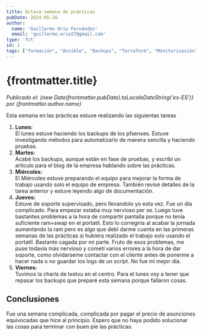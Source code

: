 ```yaml
---
title: Octava semana de prácticas
pubDate: 2024-05-26
author: 
  name: 'Guillermo Orio Fernández'
  email: 'guillermo.orio27@gmail.com'
type: 'fct'
id: 1
tags: ["formación", "Ansible", "Backups", "Terraform", "Monitorización", "Nagios", "Proxmox", "Backups", "Soporte"]
---
```

# {frontmatter.title}
*Publicado el: {new Date(frontmatter.pubDate).toLocaleDateString('es-ES')} por {frontmatter.author.name}*

Esta semana en las prácticas estuve realizando las siguientas tareas
 1. **Lunes:**  
 El lunes estuve haciendo los backups de los pfsenses. Estuve investigando métodos para automatizarlo de manera sencilla y haciendo pruebas.
 2. **Martes:**  
 Acabé los backups, aunque están en fase de pruebas, y escribí un artículo para el blog de la empresa hablando sobre las prácticas.
 3. **Miércoles:**  
 El Miércoles estuve preparando el equipo para mejorar la forma de trabajo usando solo el equipo de empresa. También revisé detalles de la tarea anterior y estuve leyendo algo de documentación.
 4. **Jueves:**  
 Estuve de soporte supervisado, pero llevandolo yo esta vez. Fue un día complicado. Para empezar estaba muy nervioso per se. Luego tuve bastantes problemas a la hora de compartir pantalla porque no tenía suficiente ram+swap en el portatil.
 Esto lo corregiría al acabar la jornada aumentando la ram pero es algo que debí darme cuenta en las primeras semanas de las prácticas si hubiera realizado el trabajo solo usando el portatil. Bastante cagada por mi parte. Fruto de esos problemas,
 me puse todavía más nervioso y cometí varios errores a la hora de dar soporte, como olvidarseme contactar con el cliente antes de ponerme a hacer nada o no guardar los logs de un script. No fue mi mejor día.
 5. **Viernes:**  
 Tuvimos la charla de txetxu en el centro. Para el lunes voy a tener que repasar los backups que preparé esta semana porque fallaron cosas.
## Conclusiones
Fue una semana complicada, complicada por pagar el precio de asunciones equivocadas que hice al principio. Espero que no haya podido solucionar las cosas para terminar con buen pie las prácticas.